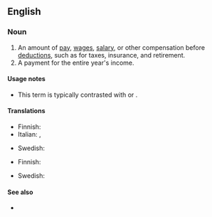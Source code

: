 ==English==

===Noun===
{{en-noun|-}}

# An amount of [[pay]], [[wage]]s, [[salary]], or other compensation before [[deduction]]s, such as for taxes, insurance, and retirement.
# A payment for the entire year's income.

====Usage notes====
* This term is typically contrasted with {{m|en|net pay}} or {{m|en|take-home pay}}.

====Translations====
{{trans-top|amount of pay before any deductions}}
* Finnish: {{t+|fi|bruttopalkka}}
* Italian: {{t|it|[[retribuzione]] [[lorda]]}}, {{t|it|[[paga]] [[lorda]]}}
{{trans-mid}}
* Swedish: {{t+|sv|bruttolön|c}}
{{trans-bottom}}

{{trans-top|payment for the entire year's income}}
* Finnish: {{t+|fi|vuosipalkka}}
{{trans-mid}}
* Swedish: {{t+|sv|årslön|c}}
{{trans-bottom}}

====See also====
* {{l|en|net earnings}}